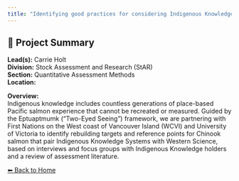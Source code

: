 ```yaml
---
title: "Identifying good practices for considering Indigenous Knowledge in Rebuilding Plan targets and stock assessment reference poi"
---
```


## 🧬 Project Summary

**Lead(s):** Carrie Holt  
**Division:** Stock Assessment and Research (StAR)  
**Section:** Quantitative Assessment Methods  
**Location:**   

**Overview:**  
Indigenous knowledge includes countless generations of place-based Pacific salmon experience that cannot be recreated or measured. Guided by the Eptuaptmumk (“Two-Eyed Seeing”) framework, we are partnering with First Nations on the West coast of Vancouver Island (WCVI) and University of Victoria to identify rebuilding targets and reference points for Chinook salmon that pair Indigenous Knowledge Systems with Western Science, based on interviews and focus groups with Indigenous Knowledge holders and a review of assessment literature.

[⬅ Back to Home](../index.qmd)
